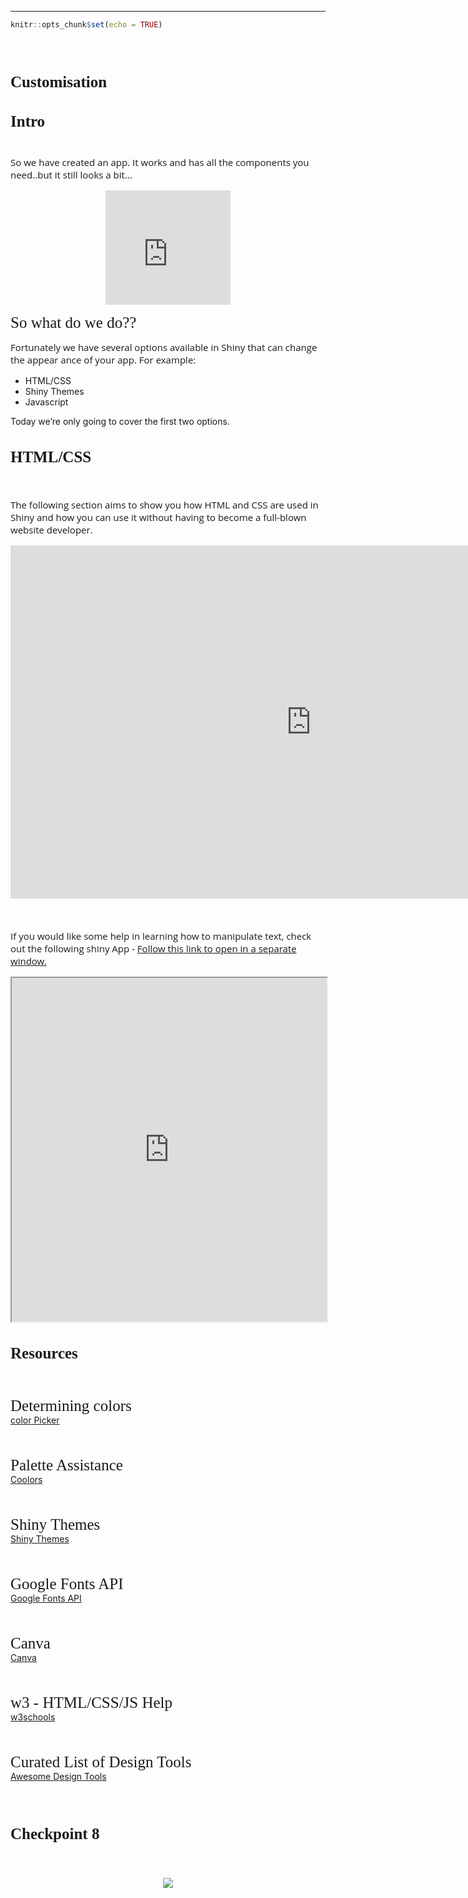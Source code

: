 
---
<style>
@import url('https://fonts.googleapis.com/css?family=Scope+One&display=swap');
@import url('https://fonts.googleapis.com/css?family=Scope+One|Unica+One&display=swap&subset=latin-ext');
@import url('https://fonts.googleapis.com/css?family=Open+Sans&display=swap');

h1,h2 {font-family: 'Unica One', cursive;
  font-size: 25px;}
p2 {font-family: 'Unica One', cursive;
  font-size: 25px;}       
p {font-family: 'Open Sans', sans-serif;
  font-size: 15px;}     
</style>
  ```r
knitr::opts_chunk$set(echo = TRUE)
```
&nbsp;    


# Customisation {.tabset .tabset-fade}  

## Intro  
&nbsp;  
So we have created an app. It works and has all the components you need..but it still looks a bit...

<center>
<iframe src="https://giphy.com/embed/11d6avgEFTqmBO" width="200" height="183" frameBorder="0" class="giphy-embed" allowFullScreen></iframe>
</center>
<p2>So what do we do??</p2>  

<p>Fortunately we have several options available in Shiny that can change the appear ance of your app. For example: 
<ul>
<li>HTML/CSS</li>
<li>Shiny Themes</li>
<li>Javascript</li>
</ul>

Today we're only going to cover the first two options.</p>

## HTML/CSS  
&nbsp;  
<p>The following section aims to show you how HTML and CSS are used in Shiny and how you can use it without having to become a full-blown website developer.<p>

<center>
<iframe src="https://4mosteurope.sharepoint.com/sites/traininganddevelopment/_layouts/15/Doc.aspx?sourcedoc={efbfce59-1156-4043-87a3-f574f0298761}&amp;action=embedview&amp;wdAr=1.7777777777777776" width="962px" height="565px" frameborder="0">This is an embedded <a target="_blank" href="https://office.com">Microsoft Office</a> presentation, powered by <a target="_blank" href="https://office.com/webapps">Office</a>.</iframe>
</center>
&nbsp;  

<p>If you would like some help in learning how to manipulate text, check out the following shiny App - [Follow this link to open in a separate window.](https://iheart.shinyapps.io/shinyMCE-01-basic/)</p>

<center>
<iframe width="100%" height="550" src="https://iheart.shinyapps.io/shinyMCE-01-basic/" scrolling= "yes"></iframe>  
</center>

## Resources
&nbsp;  

<p2>Determining colors</p2>
<br>
[color Picker](https://imagecolorpicker.com/)
<p></p>
<br>

<p2>Palette Assistance</p2>
<br>
[Coolors](https://coolors.co/)
<p></p>
<br>

<p2>Shiny Themes</p2>
<br>
[Shiny Themes](https://rstudio.github.io/shinythemes/)
<p></p>
<br>

<p2>Google Fonts API</p2>
<br>
[Google Fonts API](https://fonts.google.com/)
<p></p>
<br>

<p2>Canva</p2>
<br>
[Canva](https://www.canva.com/)
<p></p>
<br>

<p2>w3 - HTML/CSS/JS Help</p2>
<br>
[w3schools](https://www.w3schools.com/)
<p></p>
<br>


<p2>Curated List of Design Tools</p2>
<br>
[Awesome Design Tools](https://flawlessapp.io/designtools)
<p></p>
<br>

## Checkpoint 8
&nbsp;  

<center>
![](custom_checkpoint6.png)
</center>

&nbsp;  
